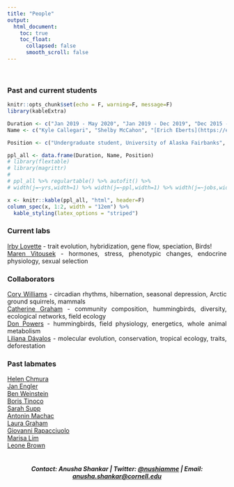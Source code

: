 ```yaml
---
title: "People"
output:
  html_document:
    toc: true
    toc_float:
      collapsed: false
      smooth_scroll: false
---
```

<style>
body {
text-align: justify}
</style>

<br  />

### Past and current students

```r
knitr::opts_chunk$set(echo = F, warning=F, message=F)
library(kableExtra)
```

```r
Duration <- c("Jan 2019 - May 2020", "Jan 2019 - Dec 2019", "Dec 2015 - May 2020", "Jun 2014 - Jan 2020", "Jun - Aug 2018", "Jun 2018", "Jun - Aug 2017", "Oct 2015 - Oct 2016", "Aug 2015 - Oct 2016", "Nov 2015 - Oct 2016", "Sept - Oct 2016", "Jul 2015 - Jan 2016", "Aug - Sep 2015", "Sep - Dec 2015", "Jun - Sep 2015", "Jun - Aug 2014")
Name <- c("Kyle Callegari", "Shelby McCahon", "[Erich Eberts](https://ericheberts.weebly.com/)", "[Rebecca Schroeder](https://www.researchgate.net/profile/Rebecca_Schroeder5)", "Sarah Thompson", "Alexis Stark", "Isabelle Cisneros", "[Ana Morales](https://www.researchgate.net/profile/Ana_Morales26)", "Gabriela Córdova", "Gabriela Urgilés", "Rosalee Elting", "[Julisa Ricart](https://www.linkedin.com/in/julisaricart)", "Amanda Quezada", "Joshua van Bourg", "Pedro Machado Tapia", "Joseph Canepa")

Position <- c("Undergraduate student, University of Alaska Fairbanks", "Undergraduate student, University of Alaska Fairbanks", "Undergraduate student, Loyola Marymount University. Currently: PhD stuent at Univ Toronto at Scarborough with Dr. Ken Welch", "Undergraduate student, George Fox University. Currently: Park Ranger, Montana", "Undergraduate student, George Fox University", "Undergraduate student, Northern Arizona University", "Undergraduate student, George Fox University. Currently: Doctor of Physical Therapy", "Head field assistant, Undergraduate, McGill University, Canada. Currently: M.Sc. at McGill University, Canada", "Universidad del Azuay, Internship & Bachelor’s thesis", "Universidad del Azuay, Internship & Bachelor’s thesis", "Undergraduate, George Fox University. Currently: Lab tech at the Univ of Washington with Dr. Alejandro Rico-Guevara", "Undergradaute student, University of Wisconsin-Madison. Currently: Tableau Developer at KSM Consulting", "Universidad del Azuay, Pasantias (internship) project", "Undergraduate, University of California Berkeley", "Undergraduate, Universidad del Azuay", "Undergraduate student, George Fox University")

ppl_all <- data.frame(Duration, Name, Position)
# library(flextable)
# library(magrittr)
# 
# ppl_all %>% regulartable() %>% autofit() %>% 
# width(j=~yrs,width=1) %>% width(j=~ppl,width=1) %>% width(j=~jobs,width=3)
```
\renewcommand{\arraystretch}{2}
```r
x <- knitr::kable(ppl_all, "html", header=F)
column_spec(x, 1:2, width = "12em") %>%
  kable_styling(latex_options = "striped")
```

### Current labs
[Irby Lovette](http://www.eeb.cornell.edu/lovette/) - trait evolution, hybridization, gene flow, speciation, Birds! <br>
[Maren Vitousek](https://vitousek.weebly.com/) - hormones, stress, phenotypic changes, endocrine physiology, sexual selection
<br  />

### Collaborators
[Cory Williams](http://corytwilliams.com/) - circadian rhythms, hibernation, seasonal depression, Arctic ground squirrels, mammals <br>
[Catherine Graham](https://www.wsl.ch/en/employees/graham.html) - community composition, hummingbirds, diversity, ecological networks, field ecology <br>
[Don Powers](http://dpowerslab.com/) - hummingbirds, field physiology, energetics, whole animal metabolism <br>
[Liliana Dávalos](https://lmdavalos.github.io/) - molecular evolution, conservation, tropical ecology, traits, deforestation
<br  />

### Past labmates
[Helen Chmura](https://scholar.google.com/citations?user=KJerNKgAAAAJ&hl=en) <br>
[Jan Engler](https://submissionscience.wordpress.com/about/)  <br>
[Ben Weinstein](http://benweinstein.weebly.com/) <br>
[Boris Tinoco](https://scholar.google.com/citations?user=OwvyDMIAAAAJ&hl=en) <br>
[Sarah Supp](https://sarahsupp.org/) <br>
[Antonin Machac](http://machac.weebly.com/) <br>
[Laura Graham](https://www.researchgate.net/profile/Laura_Graham13) <br>
[Giovanni Rapacciuolo](http://giorapacciuolo.com/) <br>
[Marisa Lim](http://marisalim.weebly.com/) <br>
[Leone Brown](https://www.researchgate.net/profile/Leone_Brown) <br>
<br />

<center>
##### Contact: Anusha Shankar  |  Twitter: [\@nushiamme](https://twitter.com/nushiamme)  |  Email: [anusha.shankar@cornell.edu](mailto:anusha.shankar@cornell.edu)
</center>

<div class="tocify-extend-page" data-unique="tocify-extend-page" style="height: 0;"></div>